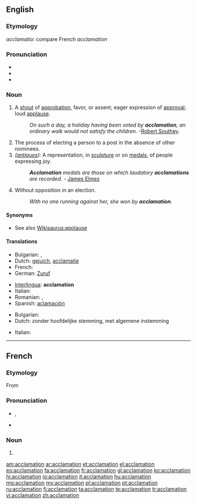 ==English==

===Etymology===
{{etyl|la}} ''acclamatio'': compare French ''acclamation''

===Pronunciation===
* {{IPA|/ækləˈmeɪʃən/}}
* {{rhymes|eɪʃən}}
* {{homophones|acclimation}}
===Noun===
{{en-noun}}

# A [[shout]] of [[approbation]], favor, or assent; eager expression of [[approval]]; loud [[applause]].
#: ''On such a day, a holiday having been voted by '''acclamation''', an ordinary walk would not satisfy the children.'' -[[w:Robert Southey|Robert Southey]].
# The process of electing a person to a post in the absence of other nominees.
# ''([[antique]]s):'' A representation, in [[sculpture]] or on [[medals]], of people expressing joy.
#: '''''Acclamation''' medals are those on which laudatory '''acclamations''' are recorded.'' - [[w:James Elmes|James Elmes]]
# {{Canada}} Without opposition in an election.
#: ''With no one running against her, she won by '''acclamation'''''.

====Synonyms====
* See also [[Wikisaurus:applause]]

====Translations====
{{trans-top|applause}}
* Bulgarian: {{t|bg|приветстване}},  {{t|bg|аплодисменти}}
* Dutch: [[gejuich]], [[acclamatie]]
* French: {{t+|fr|acclamation}}
* German: [[Zuruf]]
{{trans-mid}}
* [[Interlingua]]: '''acclamation'''
* Italian: {{t|it|acclamazione |f}}
* Romanian: {{t|ro|aclamare}}, {{t|ro|aclamație}}
* Spanish: [[aclamación]]
{{trans-bottom}}

{{trans-top|election of a standby}}
* Bulgarian: {{t|bg|провъзгласяване}}
* Dutch: zonder hoofdelijke stemming, met algemene instemming
{{trans-mid}}
* Italian: {{t|it|acclamazione |f}}
{{trans-bottom}}

{{trans-top|antique}}
{{trans-mid}}
{{trans-bottom}}

----

==French==

===Etymology===
From {{etyl|la|fr}}

===Pronunciation===
* {{IPA|/aklamasjɔ̃/|lang=fr}}, {{X-SAMPA|/aklamasjO~/}}
* {{audio|Fr-acclamation.ogg|Audio}}

===Noun===
{{fr-noun|f}}

# {{l|en|acclamation}}

[[am:acclamation]]
[[ar:acclamation]]
[[et:acclamation]]
[[el:acclamation]]
[[eo:acclamation]]
[[fa:acclamation]]
[[fr:acclamation]]
[[gl:acclamation]]
[[ko:acclamation]]
[[hi:acclamation]]
[[io:acclamation]]
[[it:acclamation]]
[[hu:acclamation]]
[[mg:acclamation]]
[[my:acclamation]]
[[pl:acclamation]]
[[pt:acclamation]]
[[ru:acclamation]]
[[fi:acclamation]]
[[ta:acclamation]]
[[te:acclamation]]
[[tr:acclamation]]
[[vi:acclamation]]
[[zh:acclamation]]